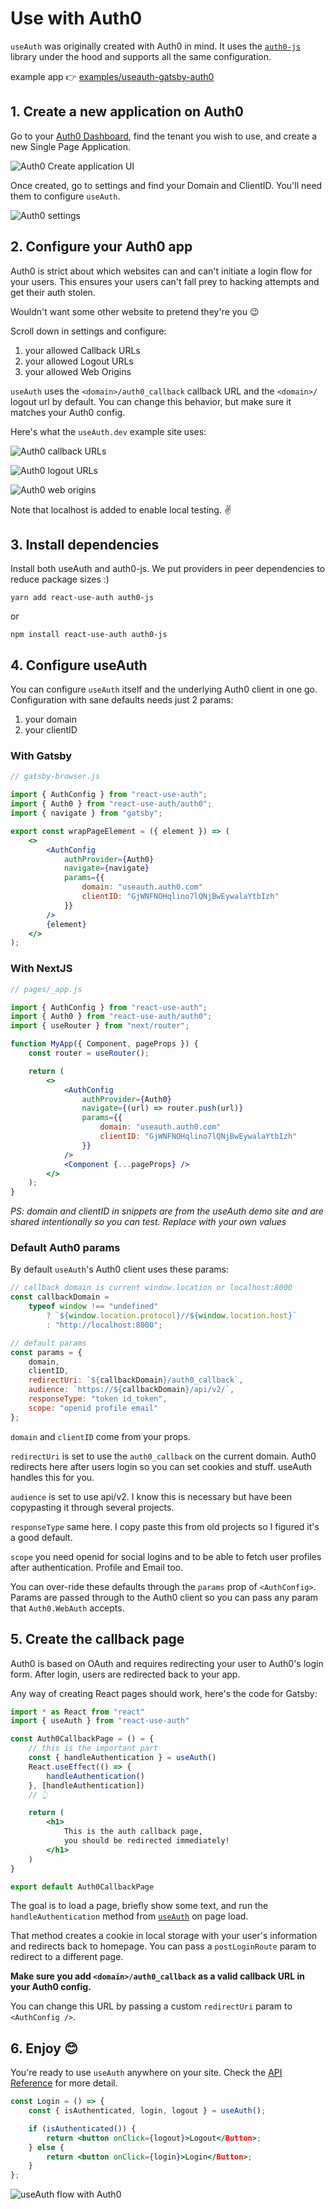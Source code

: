 # Use with Auth0

`useAuth` was originally created with Auth0 in mind. It uses the [`auth0-js`](https://github.com/auth0/auth0.js) library under the hood and supports all the same configuration.

example app 👉 [examples/useauth-gatsby-auth0](https://github.com/Swizec/useAuth/tree/master/examples/useauth-gatsby-auth0)

## 1. Create a new application on Auth0

Go to your [Auth0 Dashboard](manage.auth0.com/dashboard), find the tenant you wish to use, and create a new Single Page Application.

![Auth0 Create application UI](./images/auth0-application.png)

Once created, go to settings and find your Domain and ClientID. You'll need them to configure `useAuth`.

![Auth0 settings](./images/auth0-settings.png)

## 2. Configure your Auth0 app

Auth0 is strict about which websites can and can't initiate a login flow for your users. This ensures your users can't fall prey to hacking attempts and get their auth stolen.

Wouldn't want some other website to pretend they're you 😉

Scroll down in settings and configure:

1. your allowed Callback URLs
2. your allowed Logout URLs
3. your allowed Web Origins

`useAuth` uses the `<domain>/auth0_callback` callback URL and the `<domain>/` logout url by default. You can change this behavior, but make sure it matches your Auth0 config.

Here's what the `useAuth.dev` example site uses:

![Auth0 callback URLs](./images/auth0-callback-url.png)

![Auth0 logout URLs](./images/auth0-logout-url.png)

![Auth0 web origins](./images/auth0-web-origins.png)

Note that localhost is added to enable local testing. ✌️

## 3. Install dependencies

Install both useAuth and auth0-js. We put providers in peer dependencies to reduce package sizes :)

```
yarn add react-use-auth auth0-js
```

or

```
npm install react-use-auth auth0-js
```

## 4. Configure useAuth

You can configure `useAuth` itself and the underlying Auth0 client in one go. Configuration with sane defaults needs just 2 params:

1. your domain
2. your clientID

### With Gatsby

```jsx
// gatsby-browser.js

import { AuthConfig } from "react-use-auth";
import { Auth0 } from "react-use-auth/auth0";
import { navigate } from "gatsby";

export const wrapPageElement = ({ element }) => (
    <>
        <AuthConfig
            authProvider={Auth0}
            navigate={navigate}
            params={{
                domain: "useauth.auth0.com"
                clientID: "GjWNFNOHqlino7lQNjBwEywalaYtbIzh"
            }}
        />
        {element}
    </>
);
```

### With NextJS

```jsx
// pages/_app.js

import { AuthConfig } from "react-use-auth";
import { Auth0 } from "react-use-auth/auth0";
import { useRouter } from "next/router";

function MyApp({ Component, pageProps }) {
    const router = useRouter();

    return (
        <>
            <AuthConfig
                authProvider={Auth0}
                navigate={(url) => router.push(url)}
                params={{
                    domain: "useauth.auth0.com"
                    clientID: "GjWNFNOHqlino7lQNjBwEywalaYtbIzh"
                }}
            />
            <Component {...pageProps} />
        </>
    );
}
```

_PS: domain and clientID in snippets are from the useAuth demo site and are shared intentionally so you can test. Replace with your own values_

### Default Auth0 params

By default `useAuth`'s Auth0 client uses these params:

```jsx
// callback domain is current window.location or localhost:8000
const callbackDomain =
    typeof window !== "undefined"
        ? `${window.location.protocol}//${window.location.host}`
        : "http://localhost:8000";

// default params
const params = {
    domain,
    clientID,
    redirectUri: `${callbackDomain}/auth0_callback`,
    audience: `https://${callbackDomain}/api/v2/`,
    responseType: "token id_token",
    scope: "openid profile email"
};
```

`domain` and `clientID` come from your props.

`redirectUri` is set to use the `auth0_callback` on the current domain. Auth0 redirects here after users login so you can set cookies and stuff. useAuth handles this for you.

`audience` is set to use api/v2. I know this is necessary but have been copypasting it through several projects.

`responseType` same here. I copy paste this from old projects so I figured it's a good default.

`scope` you need openid for social logins and to be able to fetch user profiles after authentication. Profile and Email too.

You can over-ride these defaults through the `params` prop of `<AuthConfig>`. Params are passed through to the Auth0 client so you can pass any param that `Auth0.WebAuth` accepts.

## 5. Create the callback page

Auth0 is based on OAuth and requires redirecting your user to Auth0's login form. After login, users are redirected back to your app.

Any way of creating React pages should work, here's the code for Gatsby:

```jsx
import * as React from "react"
import { useAuth } from "react-use-auth"

const Auth0CallbackPage = () = {
    // this is the important part
    const { handleAuthentication } = useAuth()
    React.useEffect(() => {
        handleAuthentication()
    }, [handleAuthentication])
    // 👆

    return (
        <h1>
            This is the auth callback page,
            you should be redirected immediately!
        </h1>
    )
}

export default Auth0CallbackPage
```

The goal is to load a page, briefly show some text, and run the `handleAuthentication` method from [`useAuth`](https://useauth.dev) on page load.

That method creates a cookie in local storage with your user's information and redirects back to homepage. You can pass a `postLoginRoute` param to redirect to a different page.

**Make sure you add `<domain>/auth0_callback` as a valid callback URL in your Auth0 config.**

You can change this URL by passing a custom `redirectUri` param to `<AuthConfig />`.

## 6. Enjoy 😊

You're ready to use `useAuth` anywhere on your site. Check the [API Reference](/docs/api-reference) for more detail.

```jsx
const Login = () => {
    const { isAuthenticated, login, logout } = useAuth();

    if (isAuthenticated()) {
        return <button onClick={logout}>Logout</Button>;
    } else {
        return <button onClick={login}>Login</Button>;
    }
};
```

![useAuth flow with Auth0](/auth0-flow.gif)
